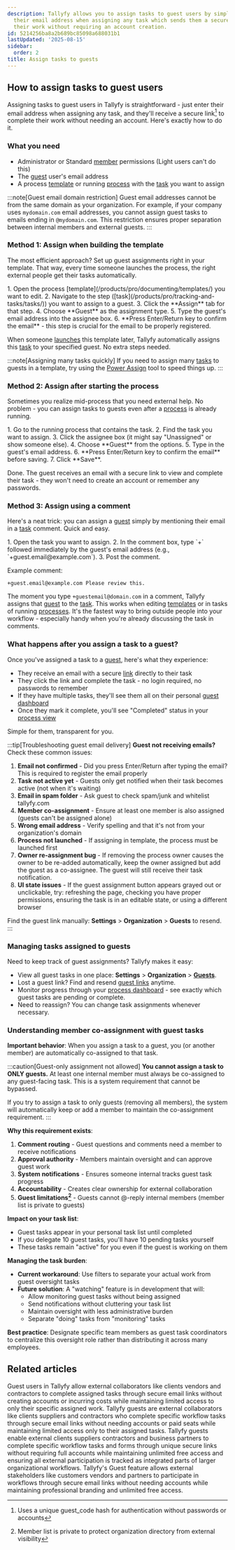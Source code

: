 ```yaml
---
description: Tallyfy allows you to assign tasks to guest users by simply entering
  their email address when assigning any task which sends them a secure link to complete
  their work without requiring an account creation.
id: 5214256ba8a2b689bc85098a688031b1
lastUpdated: '2025-08-15'
sidebar:
  order: 2
title: Assign tasks to guests
---
```



## How to assign tasks to guest users

Assigning tasks to guest users in Tallyfy is straightforward - just enter their email address when assigning any task, and they'll receive a secure link[^1] to complete their work without needing an account. Here's exactly how to do it.

### What you need
- Administrator or Standard [member](/products/pro/documenting/members/) permissions (Light users can't do this)
- The [guest](/products/pro/documenting/guests/) user's email address
- A process [template](/products/pro/documenting/templates/) or running [process](/products/pro/tracking-and-tasks/processes/) with the [task](/products/pro/tracking-and-tasks/tasks/) you want to assign

:::note[Guest email domain restriction]
Guest email addresses cannot be from the same domain as your organization. For example, if your company uses `mydomain.com` email addresses, you cannot assign guest tasks to emails ending in `@mydomain.com`. This restriction ensures proper separation between internal members and external guests.
:::

### Method 1: Assign when building the template

The most efficient approach? Set up guest assignments right in your template. That way, every time someone launches the process, the right external people get their tasks automatically.

<Steps>
1. Open the process [template](/products/pro/documenting/templates/) you want to edit.
2. Navigate to the step ([task](/products/pro/tracking-and-tasks/tasks/)) you want to assign to a guest.
3. Click the **Assign** tab for that step.
4. Choose **Guest** as the assignment type.
5. Type the guest's email address into the assignee box.
6. **Press Enter/Return key to confirm the email** - this step is crucial for the email to be properly registered.
</Steps>

When someone [launches](/products/pro/launching/) this template later, Tallyfy automatically assigns this [task](/products/pro/tracking-and-tasks/tasks/) to your specified guest. No extra steps needed.

:::note[Assigning many tasks quickly]
If you need to assign many [tasks](/products/pro/tracking-and-tasks/tasks/) to guests in a template, try using the [Power Assign](/products/pro/documenting/templates/how-can-power-tools-enhance-my-tallyfy-experience/) tool to speed things up.
:::

### Method 2: Assign after starting the process

Sometimes you realize mid-process that you need external help. No problem - you can assign tasks to guests even after a [process](/products/pro/tracking-and-tasks/processes/) is already running.

<Steps>
1. Go to the running process that contains the task.
2. Find the task you want to assign.
3. Click the assignee box (it might say "Unassigned" or show someone else).
4. Choose **Guest** from the options.
5. Type in the guest's email address.
6. **Press Enter/Return key to confirm the email** before saving.
7. Click **Save**.
</Steps>

Done. The guest receives an email with a secure link to view and complete their task - they won't need to create an account or remember any passwords.

### Method 3: Assign using a comment

Here's a neat trick: you can assign a [guest](/products/pro/documenting/guests/) simply by mentioning their email in a [task](/products/pro/tracking-and-tasks/tasks/) comment. Quick and easy.

<Steps>
1. Open the task you want to assign.
2. In the comment box, type `+` followed immediately by the guest's email address (e.g., `+guest.email@example.com`).
3. Post the comment.
</Steps>

Example comment:
```
+guest.email@example.com Please review this.
```

The moment you type `+guestemail@domain.com` in a comment, Tallyfy assigns that [guest](/products/pro/documenting/guests/) to the [task](/products/pro/tracking-and-tasks/tasks/). This works when editing [templates](/products/pro/documenting/templates/) or in tasks of running [processes](/products/pro/tracking-and-tasks/processes/). It's the fastest way to bring outside people into your workflow - especially handy when you're already discussing the task in comments.

### What happens after you assign a task to a guest?

Once you've assigned a task to a [guest](/products/pro/documenting/guests/), here's what they experience:

- They receive an email with a secure [link](/products/pro/documenting/guests/how-to-find-a-guest-task-link-in-tallyfy/) directly to their task
- They click the link and complete the task - no login required, no passwords to remember
- If they have multiple tasks, they'll see them all on their personal [guest dashboard](/products/pro/documenting/guests/how-can-guests-monitor-their-processes-on-tallyfy/)
- Once they mark it complete, you'll see "Completed" status in your [process view](/products/pro/tracking-and-tasks/tracker-view/)

Simple for them, transparent for you.

:::tip[Troubleshooting guest email delivery]
**Guest not receiving emails?** Check these common issues:
1. **Email not confirmed** - Did you press Enter/Return after typing the email? This is required to register the email properly
2. **Task not active yet** - Guests only get notified when their task becomes active (not when it's waiting)
3. **Email in spam folder** - Ask guest to check spam/junk and whitelist tallyfy.com
4. **Member co-assignment** - Ensure at least one member is also assigned (guests can't be assigned alone)
5. **Wrong email address** - Verify spelling and that it's not from your organization's domain
6. **Process not launched** - If assigning in template, the process must be launched first
7. **Owner re-assignment bug** - If removing the process owner causes the owner to be re-added automatically, keep the owner assigned but add the guest as a co-assignee. The guest will still receive their task notification.
8. **UI state issues** - If the guest assignment button appears grayed out or unclickable, try: refreshing the page, checking you have proper permissions, ensuring the task is in an editable state, or using a different browser

Find the guest link manually: **Settings** > **Organization** > **Guests** to resend.
:::

### Managing tasks assigned to guests

Need to keep track of guest assignments? Tallyfy makes it easy:

- View all guest tasks in one place: **Settings** > **Organization** > **[Guests](/products/pro/documenting/guests/)**.
- Lost a guest link? Find and resend [guest links](/products/pro/documenting/guests/how-to-find-a-guest-task-link-in-tallyfy/) anytime.
- Monitor progress through your [process dashboard](/products/pro/tracking-and-tasks/tracker-view/) - see exactly which guest tasks are pending or complete.
- Need to reassign? You can change task assignments whenever necessary.

### Understanding member co-assignment with guest tasks

**Important behavior**: When you assign a task to a guest, you (or another member) are automatically co-assigned to that task.

:::caution[Guest-only assignment not allowed]
**You cannot assign a task to ONLY guests.** At least one internal member must always be co-assigned to any guest-facing task. This is a system requirement that cannot be bypassed.

If you try to assign a task to only guests (removing all members), the system will automatically keep or add a member to maintain the co-assignment requirement.
:::

**Why this requirement exists**:
1. **Comment routing** - Guest questions and comments need a member to receive notifications
2. **Approval authority** - Members maintain oversight and can approve guest work
3. **System notifications** - Ensures someone internal tracks guest task progress
4. **Accountability** - Creates clear ownership for external collaboration
5. **Guest limitations[^2]** - Guests cannot @-reply internal members (member list is private to guests)

**Impact on your task list**:
- Guest tasks appear in your personal task list until completed
- If you delegate 10 guest tasks, you'll have 10 pending tasks yourself
- These tasks remain "active" for you even if the guest is working on them

**Managing the task burden**:
- **Current workaround**: Use filters to separate your actual work from guest oversight tasks
- **Future solution**: A "watching" feature is in development that will:
  - Allow monitoring guest tasks without being assigned
  - Send notifications without cluttering your task list
  - Maintain oversight with less administrative burden
  - Separate "doing" tasks from "monitoring" tasks

**Best practice**: Designate specific team members as guest task coordinators to centralize this oversight role rather than distributing it across many employees.



[^1]: Uses a unique guest_code hash for authentication without passwords or accounts
[^2]: Member list is private to protect organization directory from external visibility

## Related articles
<CardGrid>
<LinkTitleCard header="<b>Guests > Assigning guests</b>" href="/products/pro/documenting/guests/guest-user-guide/" > Guest users in Tallyfy allow external collaborators like clients vendors and contractors to complete assigned tasks through secure email links without creating accounts or incurring costs while maintaining limited access to only their specific assigned work. </LinkTitleCard>
<LinkTitleCard header="<b>Guests > What is a guest</b>" href="/products/pro/documenting/guests/what-is-a-guest/" > Tallyfy guests are external collaborators like clients suppliers and contractors who complete specific workflow tasks through secure email links without needing accounts or paid seats while maintaining limited access only to their assigned tasks. </LinkTitleCard>
<LinkTitleCard header="<b>Documenting > Guests</b>" href="/products/pro/documenting/guests/" > Tallyfy guests enable external clients suppliers contractors and business partners to complete specific workflow tasks and forms through unique secure links without requiring full accounts while maintaining unlimited free access and ensuring all external participation is tracked as integrated parts of larger organizational workflows. </LinkTitleCard>
<LinkTitleCard header="<b>Features > Customer facing</b>" href="/products/pro/tutorials/features/customer-facing/" > Tallyfy's Guest feature allows external stakeholders like customers vendors and partners to participate in workflows through secure email links without needing accounts while maintaining professional branding and unlimited free access. </LinkTitleCard>
</CardGrid>